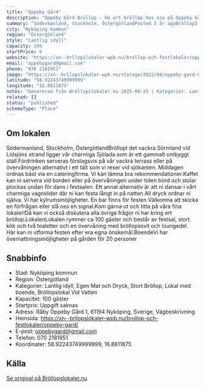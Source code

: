 ```yaml
---
title: "Oppeby Gård"
description: "Oppeby Gård Bröllop - Ha ert bröllop hos oss på Oppeby Gård. Se vår fina Bröllopslokal. Skicka gärna en förfrågan så hjälper vi Er!"
summary: "Södermanland, Stockholm, ÖstergötlandPosted 3 år agoBröllopI det vackra Sörmland vid Lidsjöns strand ligger vår charmiga Sjölada som är ett gammalt ombyggt stall.Fördrinken serveras förslagsvis på…"
city: "Nyköping kommun"
region: "Östergötland"
style: "Lantlig idyll"
capacity: 100
startPrice: 0
website: "https://xn--brllopslokaler-wpb.nu/brollop-och-festlokaler/oppeby-gard/"
email: "oppebygard@gmail.com"
phone: "070 2181951"
image: "https://xn--brllopslokaler-wpb.nu/storage/2022/04/oppeby-gard-brollopslokal-brollop-sodermanland-mini-visningsbild.jpg"
latitude: "58.92243749999999"
longitude: "16.8811875"
notes: "Genererad från Bröllopslokaler.nu 2025-09-25 | Kategorier: Lantlig idyll, Egen Mat och Dryck, Stort Bröllop, Lokal med boende, Bröllopslokal Vid Vatten"
related: []
status: "published"
schemaType: "Place"
---
```


## Om lokalen

Södermanland, Stockholm, ÖstergötlandBröllopI det vackra Sörmland vid Lidsjöns strand ligger vår charmiga Sjölada som är ett gammalt ombyggt stall.Fördrinken serveras förslagsvis på vår vackra terrass eller på övervåningen alternativt i ett tält som vi reser vid sjökanten. Middagen ordnas bäst via en cateringfirma. Vi kan lämna bra rekommendationer.Kaffet kan ni servera vid borden eller på övervåningen under tiden bord och stolar plockas undan för dans i festsalen. Ett annat alternativ är att ni dansar i vårt charmiga vagnslider där ni kan festa långt in på natten.All dryck ordnar ni själva. Vi har kylrumsmöjligheter. En bar finns för festen.Välkomna att skicka en förfrågan eller slå oss en signal.Kom gärna ut och titta på våra fina lokaler!Då kan vi också diskutera alla övriga frågor ni har kring ert bröllop.LokalenLokalen rymmer ca 100 gäster och består av festsal, stort kök och två toaletter och en övervåning med bröllopssvit och loungedel. Här kan ni utforma festen efter era egna önskemål.BoendeVi har övernattningsmöjligheter på gården för 20 personer

## Snabbinfo

- Stad: Nyköping kommun
- Region: Östergötland
- Kategorier: Lantlig idyll, Egen Mat och Dryck, Stort Bröllop, Lokal med boende, Bröllopslokal Vid Vatten
- Kapacitet: 100 gäster
- Startpris: Uppgift saknas
- Adress: Råby Oppeby Gård 1, 61194 Nyköping, Sverige, Vägbeskrivning
- Hemsida: https://xn--brllopslokaler-wpb.nu/brollop-och-festlokaler/oppeby-gard/
- E-post: oppebygard@gmail.com
- Telefon: 070 2181951
- Koordinater: 58.92243749999999, 16.8811875

## Källa

[Se original på Bröllopslokaler.nu](https://xn--brllopslokaler-wpb.nu/brollop-och-festlokaler/oppeby-gard/)

